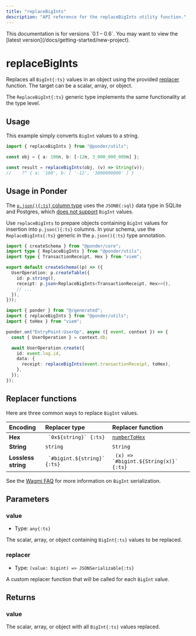 ```yaml
---
title: "replaceBigInts"
description: "API reference for the replaceBigInts utility function."
---
```



<Callout type="warning">
  This documentation is for versions `0.1 – 0.6`. You may want to view the
  [latest version](/docs/getting-started/new-project).
</Callout>

# replaceBigInts

Replaces all `BigInt{:ts}` values in an object using the provided [replacer](https://developer.mozilla.org/en-US/docs/Web/JavaScript/Reference/Global_Objects/JSON/stringify#replacer) function. The target can be a scalar, array, or object.

The `ReplaceBigInt{:ts}` generic type implements the same functionality at the type level.

## Usage

This example simply converts `BigInt` values to a string.

```ts filename="index.ts"
import { replaceBigInts } from "@ponder/utils";

const obj = { a: 100n, b: [-12n, 3_000_000_000n] };

const result = replaceBigInts(obj, (v) => String(v));
//    ?^ { a: '100', b: [ '-12', '3000000000' ] }
```

## Usage in Ponder

The [`p.json(){:ts}` column type](/docs/schema#json-type) uses the `JSONB{:sql}` data type in SQLite and Postgres, which [does not support](https://developer.mozilla.org/en-US/docs/Web/JavaScript/Reference/Global_Objects/BigInt#use_within_json) `BigInt` values.

Use `replaceBigInts` to prepare objects containing `BigInt` values for insertion into `p.json(){:ts}` columns. In your schema, use the `ReplaceBigInts{:ts}` generic in the `p.json(){:ts}` type annotation.

<div className="code-columns">

```ts filename="ponder.schema.ts" {2,8}
import { createSchema } from "@ponder/core";
import type { ReplaceBigInts } from "@ponder/utils";
import type { TransactionReceipt, Hex } from "viem";

export default createSchema((p) => ({
  UserOperation: p.createTable({
    id: p.string(),
    receipt: p.json<ReplaceBigInts<TransactionReceipt, Hex>>(),
    // ...
  }),
}));
```

```ts filename="src/index.ts" {2,11}
import { ponder } from "@/generated";
import { replaceBigInts } from "@ponder/utils";
import { toHex } from "viem";

ponder.on("EntryPoint:UserOp", async ({ event, context }) => {
  const { UserOperation } = context.db;

  await UserOperation.create({
    id: event.log.id,
    data: {
      receipt: replaceBigInts(event.transactionReceipt, toHex),
    },
  });
});
```

</div>

## Replacer functions

Here are three common ways to replace `BigInt` values.

| Encoding            | Replacer type                  | Replacer function                                                 |
| :------------------ | :----------------------------- | :---------------------------------------------------------------- |
| **Hex**             | `` `0x${string}` {:ts}``       | [`numberToHex`](https://viem.sh/docs/utilities/toHex#numbertohex) |
| **String**          | `string`                       | `String`                                                          |
| **Lossless string** | `` `#bigint.${string}` {:ts}`` | `` (x) => `#bigint.${String(x)}` {:ts}``                          |

See the [Wagmi FAQ](https://wagmi.sh/react/guides/faq#bigint-serialization) for more information on `BigInt` serialization.

## Parameters

### value

- Type: `any{:ts}`

The scalar, array, or object containing `BigInt{:ts}` values to be replaced.

### replacer

- Type: `(value: bigint) => JSONSerializable{:ts}`

A custom replacer function that will be called for each `BigInt` value.

## Returns

### value

The scalar, array, or object with all `BigInt{:ts}` values replaced.
